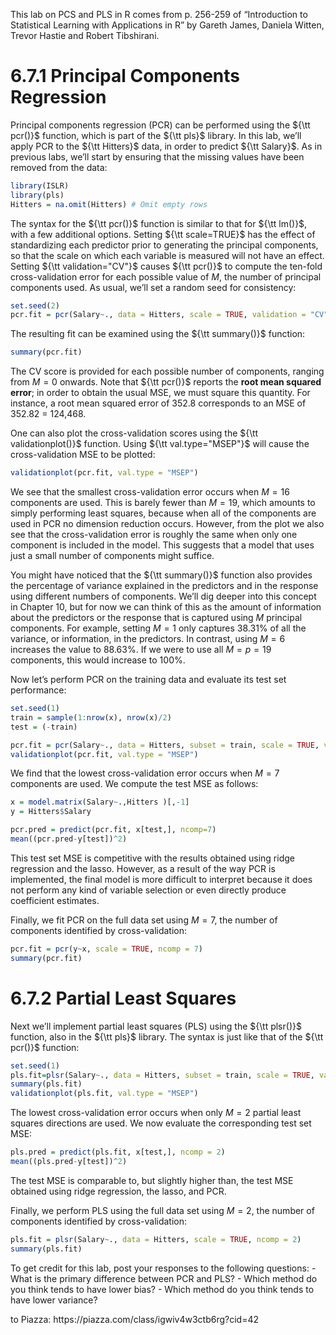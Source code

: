This lab on PCS and PLS in R comes from p. 256-259 of "Introduction to Statistical Learning with Applications in R" by Gareth James, Daniela Witten, Trevor Hastie and Robert Tibshirani.

# 6.7.1 Principal Components Regression

Principal components regression (PCR) can be performed using the ${\tt pcr()}$
function, which is part of the ${\tt pls}$ library. In this lab, we'll apply PCR to the ${\tt Hitters}$
data, in order to predict ${\tt Salary}$. As in previous labs, we'll start by ensuring that the missing values have
been removed from the data:

```r
library(ISLR)
library(pls)
Hitters = na.omit(Hitters) # Omit empty rows
```

The syntax for the ${\tt pcr()}$ function is similar to that for ${\tt lm()}$, with a few
additional options. Setting ${\tt scale=TRUE}$ has the effect of standardizing each
predictor prior to generating the principal components, so that
the scale on which each variable is measured will not have an effect. Setting
${\tt validation="CV"}$ causes ${\tt pcr()}$ to compute the ten-fold cross-validation error
for each possible value of $M$, the number of principal components used.  As usual, we'll set a random seed for consistency:

```r
set.seed(2)
pcr.fit = pcr(Salary~., data = Hitters, scale = TRUE, validation = "CV")
```

The resulting fit can be examined using the ${\tt summary()}$ function:

```r
summary(pcr.fit)
```

The CV score is provided for each possible number of components, ranging
from $M = 0$ onwards. Note that ${\tt pcr()}$ reports the **root mean squared error**; in order to obtain
the usual MSE, we must square this quantity. For instance, a root mean
squared error of 352.8 corresponds to an MSE of 352.82 = 124,468.

One can also plot the cross-validation scores using the ${\tt validationplot()}$
function. Using ${\tt val.type="MSEP"}$ will cause the cross-validation MSE to be
plotted:

```r
validationplot(pcr.fit, val.type = "MSEP")
```

We see that the smallest cross-validation error occurs when $M = 16$ components
are used. This is barely fewer than $M = 19$, which amounts to
simply performing least squares, because when all of the components are
used in PCR no dimension reduction occurs. However, from the plot we
also see that the cross-validation error is roughly the same when only one
component is included in the model. This suggests that a model that uses
just a small number of components might suffice.

You might have noticed that the ${\tt summary()}$ function also provides the percentage of variance explained
in the predictors and in the response using different numbers of components.
We'll dig deeper into this concept in Chapter 10, but for now we can think of this as the amount of information about the predictors or the response that is captured using $M$ principal components. For example,
setting $M = 1$ only captures 38.31% of all the variance, or information, in
the predictors. In contrast, using $M = 6$ increases the value to 88.63%. If
we were to use all $M = p = 19$ components, this would increase to 100%.

Now let's perform PCR on the training data and evaluate its test set
performance:

```r
set.seed(1)
train = sample(1:nrow(x), nrow(x)/2)
test = (-train)

pcr.fit = pcr(Salary~., data = Hitters, subset = train, scale = TRUE, validation = "CV")
validationplot(pcr.fit, val.type = "MSEP")
```

We find that the lowest cross-validation error occurs when $M = 7$
components are used. We compute the test MSE as follows:

```r
x = model.matrix(Salary~.,Hitters )[,-1]
y = Hitters$Salary

pcr.pred = predict(pcr.fit, x[test,], ncomp=7)
mean((pcr.pred-y[test])^2)
```

This test set MSE is competitive with the results obtained using ridge regression
and the lasso. However, as a result of the way PCR is implemented,
the final model is more difficult to interpret because it does not perform
any kind of variable selection or even directly produce coefficient estimates.

Finally, we fit PCR on the full data set using $M = 7$, the number of
components identified by cross-validation:

```r
pcr.fit = pcr(y~x, scale = TRUE, ncomp = 7)
summary(pcr.fit)
```

# 6.7.2 Partial Least Squares

Next we'll implement partial least squares (PLS) using the ${\tt plsr()}$ function, also
in the ${\tt pls}$ library. The syntax is just like that of the ${\tt pcr()}$ function:

```r
set.seed(1)
pls.fit=plsr(Salary~., data = Hitters, subset = train, scale = TRUE, validation = "CV")
summary(pls.fit)
validationplot(pls.fit, val.type = "MSEP")
```

The lowest cross-validation error occurs when only $M = 2$ partial least
squares directions are used. We now evaluate the corresponding test set
MSE:

```r
pls.pred = predict(pls.fit, x[test,], ncomp = 2)
mean((pls.pred-y[test])^2)
```

The test MSE is comparable to, but slightly higher than, the test MSE
obtained using ridge regression, the lasso, and PCR.

Finally, we perform PLS using the full data set using $M = 2$, the number
of components identified by cross-validation:

```r
pls.fit = plsr(Salary~., data = Hitters, scale = TRUE, ncomp = 2)
summary(pls.fit)
```

To get credit for this lab, post your responses to the following questions:
 - What is the primary difference between PCR and PLS?
 - Which method do you think tends to have lower bias?
 - Which method do you think tends to have lower variance?
 
to Piazza: https://piazza.com/class/igwiv4w3ctb6rg?cid=42